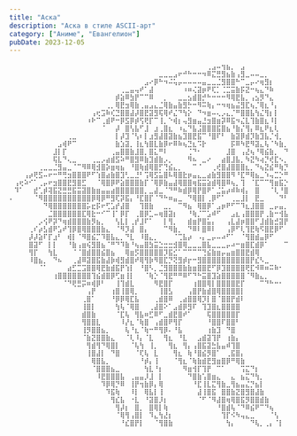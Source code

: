 ```yaml
---
title: "Аска"
description: "Аска в стиле ASCII-арт"
category: ["Аниме", "Евангелион"]
pubDate: 2023-12-05
---
```


```
⠀⠀⠀⠀⠀⠀⠀⠀⠀⠀⠀⠀⠀⠀⠀⠀⠀⠀⠀⠀⠀⠀⠀⠀⠀⠀⠀⠀⠀⠀⠀⠀⠀⠀⠀⠀⠀⠀⠀⠀⠀⢀⣠⠤⢲⣦⡀⠀⣠⠀⠀⠀⠀⠀⠀⠀⠀⠀⠀⠀⠀⠀⠀⠀⠀
⠀⠀⠀⠀⠀⠀⠀⠀⠀⠀⠀⠀⠀⠀⠀⠀⠀⠀⠀⠀⠀⠀⠀⠀⠀⠀⠀⠀⠀⠀⠀⣀⣀⣀⣠⠖⠚⠓⠒⠒⠲⠿⣍⣛⣻⣦⣷⢠⣻⣀⠤⠤⣀⡀⠀⠀⠀⠀⠀⠀⠀⠀⠀⠀⠀
⠀⠀⠀⠀⠀⠀⠀⠀⠀⠀⠀⠀⠀⠀⠀⠀⠀⠀⠀⠀⠀⠀⠀⠀⠀⠀⠀⠀⣠⠔⡿⠓⠲⠬⢥⡤⠤⠤⠤⠤⣤⣀⣀⣈⣻⣿⣿⠓⠉⣀⡤⠔⢶⣻⡆⠀⠀⠀⠀⠀⠀⠀⠀⠀⠀
⠀⠀⠀⠀⠀⠀⠀⠀⠀⠀⠀⠀⠀⠀⠀⠀⠀⠀⠀⠀⠀⠀⠀⢀⣀⣤⢤⠞⠁⣼⠀⠀⠀⠀⠀⠀⠰⠶⢌⣽⡶⠟⢏⡁⢈⣉⣭⣷⡯⣝⠒⢦⣄⠙⠷⠀⠀⠀⠀⠀⠀⠀⠀⠀⠀
⠀⠀⠀⠀⠀⠀⠀⠀⠀⠀⠀⠀⠀⠀⠀⠀⠀⠀⠀⠀⠀⠀⡾⣵⠿⣳⡟⠉⠉⠿⠀⠀⡀⠀⠀⣀⣀⣢⣾⣿⡚⠓⠒⠒⠒⠻⢿⣟⣧⡀⢠⣢⡻⠙⣄⠀⠀⠀⠀⠀⠀⠀⠀⠀⠀
⠀⠀⠀⠀⠀⠀⠀⠀⠀⠀⠀⠀⠀⠀⠀⠀⠀⠀⠀⠀⢀⡀⢿⣟⣲⢿⣷⢀⣤⣠⣄⣈⢿⣷⣤⣷⣻⡓⠒⠻⠭⢷⡄⠒⠲⢶⣦⣬⣻⣏⢦⡈⢿⣆⠘⡄⠀⠀⠀⠀⠀⠀⠀⠀⠀
⠀⠀⠀⠀⠀⠀⠀⠀⠀⠀⠀⠀⠀⠀⠀⠀⠀⢠⢖⣩⠷⢎⣙⣿⣿⣼⡼⣿⣟⣽⣻⢯⢿⠞⣌⠙⢳⡕⠀⠙⠲⣶⠤⢄⡠⣄⡈⠛⣿⣿⣧⢳⣌⢻⡆⡇⠀⠀⠀⠀⠀⠀⠀⠀⠀
⠀⠀⠀⠀⠀⠀⠀⠀⠀⠀⠀⠀⠀⠀⠀⠀⠰⠗⠉⢀⣾⠟⠒⡿⣫⡿⡾⢫⢟⡏⠉⢸⡀⠑⢾⡆⢤⣻⣶⣤⣘⣲⣿⣶⡽⠿⣯⠲⣌⣇⢹⣷⣿⣆⠸⡇⠀⠀⠀⠀⠀⠀⠀⠀⠀
⠀⠀⠀⠀⠀⠀⠀⠀⠀⠀⠀⠀⠀⠀⠀⠀⠀⠀⠀⠈⠀⠀⡼⠀⣿⢣⣧⠋⣸⠀⣰⢀⣿⣆⠀⠰⣄⠙⣧⣨⣿⣿⣿⣯⣿⣦⠘⣷⡌⢻⡄⠿⣆⠟⣆⢇⠀⠀⠀⠀⠀⠀⠀⠀⠀
⠀⠀⠀⠀⠀⠀⠀⠀⠀⠀⠀⠀⢀⣀⠀⠀⠀⠀⠀⠀⠀⠀⡇⡼⣹⠈⢣⠆⡇⣰⣻⣼⣿⣽⣷⣦⣹⣿⣟⣯⠉⠘⣿⠏⠃⠀⣷⣽⡿⣾⡹⣷⣹⣧⡈⢺⡀⠀⠀⠀⠀⠀⠀⠀⠀
⠀⠀⠀⠀⠀⠀⠀⠀⠀⠀⣠⢾⠟⠉⠀⠀⠀⠀⠀⠀⠀⠀⣷⣱⣽⡀⢸⣆⢳⣿⣇⣷⡿⠖⠿⠷⢦⣙⣆⠩⡗⠀⠀⠀⠀⠀⡯⠿⠳⣟⠻⣽⣄⢧⠈⠳⣷⡀⠀⠀⠀⠀⠀⠀⠀
⠀⠀⠀⠀⠀⠀⠀⠀⠀⣸⡇⡏⠀⠀⠀⠀⠀⠀⠀⠀⠀⢀⣤⣿⣿⣷⣸⣿⡀⣿⣅⠛⠇⠀⠀⠀⠀⢈⠙⠂⠀⠀⠀⠀⠀⣸⣿⠀⢠⣜⢦⠘⢿⣮⣷⡀⠀⠙⢦⡀⠀⠀⠀⠀⠀
⠀⠀⠀⠀⠀⠀⠀⠀⠀⢯⣇⠙⢄⣀⠀⠀⠀⢀⣀⡠⣴⣾⣫⠵⠛⣿⣻⠿⣷⣹⣾⣷⡠⡀⠀⠀⠀⠻⠦⠀⣀⠔⠀⠀⣴⣿⣸⣧⡀⠳⣝⠳⢴⡙⢞⣏⠢⡀⠀⠹⡄⠀⠀⠀⠀
⠀⠀⠀⠀⠀⠀⢀⣀⣀⣈⣻⣤⣀⠈⠉⠻⠿⢿⣺⣿⡵⣶⢶⣦⠀⠘⣿⢷⣾⢿⣿⡋⢙⣮⣄⡀⠀⠀⠉⠈⠀⠀⢀⢞⣿⣼⣿⣿⣿⣆⡀⠙⢦⣝⣮⠛⢷⡙⢆⠀⣷⠀⠀⠀⠀
⠀⠀⠀⢠⡴⢟⣫⠤⠖⠒⠛⢛⣲⣿⣿⣿⠟⠋⢱⣿⣴⣷⣿⣹⢃⣀⣘⠃⢩⢿⣫⣥⣿⠧⢿⣿⣗⡶⣤⣄⣀⣴⣷⣻⣿⣿⠻⠘⣏⠛⢿⣦⣀⠱⢤⣉⡑⠛⠮⢿⣹⠀⠀⠀⠀
⠀⢠⢖⠵⠊⠁⢀⡤⠖⣲⣿⣿⣟⣻⣿⣋⠀⠀⠈⢿⣿⡿⠟⣵⣿⣿⣿⣷⡏⠈⢿⡿⣷⣤⣼⢿⣿⣿⢶⣯⣭⣵⣾⢿⣿⠿⢦⡀⢹⠀⠈⣏⠉⠉⢻⣶⣯⡑⠦⣄⠈⠳⣄⠀⠀
⠀⠹⠁⠀⠀⣞⢁⡾⢽⣯⣝⣛⣛⣯⣭⣽⣿⣷⣶⣤⣤⣴⣿⣿⣿⣿⣿⣿⡀⣀⣼⣀⠈⠙⠛⠷⣾⡿⢿⡟⣿⠟⠁⣈⣥⡴⠾⠷⢾⡄⠀⣿⠀⠀⠈⢇⠘⣿⣤⣀⠑⢦⡘⢧⠀
⠄⠀⠀⠀⠀⠈⠻⣿⣿⣿⣿⣿⣿⣿⣿⣿⣿⡿⢿⡿⠛⣻⢏⡽⣯⡄⠘⣏⣿⡏⠈⠙⠓⠶⣤⣀⠀⠙⢿⣿⡇⢀⡿⠋⠁⠀⢀⣀⣸⡇⠀⣟⣀⠀⠀⠀⠙⠃⣿⡎⠑⣤⡙⣌⡇
⠀⠀⠀⠀⠀⠀⠀⠙⢿⣿⣿⣿⣿⣿⣿⣿⡥⣖⡯⠖⢋⣡⡞⣼⣿⠀⠀⢹⣿⣷⠀⠀⣀⡀⠀⠉⠻⣦⠀⢿⣿⡿⠁⣠⡶⠟⠋⠉⠹⣆⣸⣿⣿⠀⣀⡤⣤⡀⣿⠇⠀⢸⠳⡜⡇
⠀⠀⠀⠀⠀⠀⠀⠀⣈⣿⣿⣿⣿⣿⣿⣏⢿⣗⠒⠊⠉⢸⠁⡿⡏⠀⢀⣿⡿⣁⠤⢶⣿⣽⡆⠀⠀⠘⢷⡈⠉⣡⠾⠋⠀⠀⣠⣆⢠⣿⣿⣿⡟⢀⣷⠒⢺⣧⡏⠀⠀⢸⠀⢹⣹
⠀⠀⠀⠀⠀⠀⡠⢪⠟⡽⠙⢶⣾⣿⣿⣿⣷⡻⣦⡀⠀⠀⢣⣇⡇⢀⡞⣸⠏⠁⠀⠀⡇⢻⡀⠀⠀⣾⣶⡟⣿⣥⡄⠀⠀⢠⣇⣼⡶⣿⣿⠋⣸⣾⣷⣚⣽⡟⠀⠀⠀⣏⠀⡼⣿
⠀⠀⠀⠀⢀⠎⡴⣣⣾⠟⣡⠞⢹⡿⣿⢿⣿⣿⣿⣷⣄⠀⠈⠻⡹⣼⠀⣿⡄⠀⠀⠀⠉⠻⣷⡀⠀⠙⠿⠇⣿⠿⠇⠀⠀⢠⡿⠋⢇⢹⣟⢷⠫⣿⣟⡿⠋⠀⠀⣠⣾⢞⡜⠁⡿
⠀⠀⠀⠀⡼⡼⣵⠏⡏⣰⠃⠀⢾⡇⠈⠻⣿⣮⡉⠹⣿⣧⣄⡀⠙⣇⠀⠸⣿⣄⡀⠀⠀⠀⠈⢉⣧⡴⠀⠠⡄⣀⡤⠤⠴⠋⠁⠀⠈⢻⣿⣾⣤⡿⠋⠀⠀⠀⣉⣽⠿⠋⠀⣰⠃
⠀⠀⠀⠀⣿⣽⠋⠀⡇⡇⠀⠀⠘⣷⢠⣶⢮⣻⣿⣦⠈⠛⠙⠹⣷⠘⢦⣤⣿⣳⣭⣑⣒⣒⣺⣿⢿⣀⣀⣀⣿⣧⣀⣀⣀⡤⠴⠒⣶⣿⣏⣾⡿⠁⠀⠀⠀⠉⠉⠀⠀⠀⠀⠀⠀
⠀⠀⠀⠀⢻⡏⠀⠀⢳⣇⠀⠀⠀⠈⠈⣿⣾⣿⣿⣮⣿⣦⠀⠀⢿⣶⡫⣿⣿⣿⣿⣿⡹⣯⣊⠁⠉⠉⠉⠉⢙⣮⣷⣶⡤⣤⣶⣿⣿⣟⣾⢿⠀⠀⠀⠀⠀⠀⠀⠀⠀⠀⠀⠀⠀
⠀⠀⠀⠀⠸⣿⣦⡀⠀⠙⠦⠀⠀⢀⣼⠿⣽⣿⣯⣷⣼⡷⢾⣻⣾⣿⠞⢿⢻⡷⠻⣿⣏⡙⢝⣻⡾⡖⠒⣻⣿⣿⣿⣿⣿⣿⣿⣿⣿⣿⡟⣎⠣⣀⠀⠀⠀⠀⠀⠀⠀⠀⠀⠀⠀
⠀⠀⠀⠀⠀⠀⠈⠁⠀⠀⠀⠀⣴⣋⣉⣩⣿⣿⢿⣟⣷⣾⣯⡟⢱⡇⠀⠘⣿⠣⡀⣈⣻⣿⣿⣿⣷⣷⣶⣿⣿⣟⠋⡿⣹⣿⣿⣿⣿⢟⣏⠺⠿⠶⠭⠷⠂⠀⠀⠀⠀⠀⠀⠀⠀
⠀⠀⠀⠀⠀⠀⠀⠀⠀⢰⣿⣿⣿⣿⣿⣿⣿⢹⣮⣾⣿⡿⢋⣶⢸⡇⠀⠀⠈⢷⡑⠈⢻⣟⠛⠛⠿⠋⠙⠓⣭⣿⣹⣵⣿⣿⣿⣿⣿⠈⠻⣷⣄⡀⠀⠀⠀⠀⠀⠀⠀⠀⠀⠀⠀
⠀⠀⠀⠀⠀⠀⠀⠀⠀⠀⠀⠈⠙⢟⣛⡭⠶⢾⡿⠃⠀⠀⢸⢹⣾⣇⠀⠀⠀⠀⠻⣟⣿⡏⠀⠀⠀⠀⢰⣿⣿⢿⡇⣿⣿⣿⣿⣟⡏⠀⠀⠀⠉⠙⠓⠒⠂⠀⠀⠀⠀⠀⠀⠀⠀
⠀⠀⠀⠀⠀⠀⠀⠀⠀⠀⠀⠀⠀⠀⠀⠀⢠⡟⠀⠀⠀⢰⣿⢸⣿⢿⡀⠀⠀⠀⠀⢸⣿⣣⠀⠀⠀⢠⣿⡟⣷⣾⣿⢿⣿⣿⣿⣿⡇⠀⠀⠀⠀⠀⠀⠀⠀⠀⠀⠀⠀⠀⠀⠀⠀
⠀⠀⠀⠀⠀⠀⠀⠀⠀⠀⠀⠀⠀⠀⠀⢀⣿⠁⠀⠀⠀⠘⡿⡿⢿⣏⣧⠀⠀⠀⢀⣾⣿⠿⠀⢀⣴⣿⣿⢿⡹⡇⣿⠈⣿⣿⡟⣾⠇⠀⠀⠀⠀⠀⠀⠀⠀⠀⠀⠀⠀⠀⠀⠀⠀
⠀⠀⠀⠀⠀⠀⠀⠀⠀⠀⠀⠀⠀⠀⠀⢸⣿⡇⠀⠀⠀⠀⢳⢧⠈⢿⣿⠀⠀⢀⣼⣿⠕⠁⣠⣾⡿⣻⠏⠀⢹⣹⣿⣆⣿⣿⣿⣿⠀⠀⠀⠀⠀⠀⠀⠀⠀⠀⠀⠀⠀⠀⠀⠀⠀
⠀⠀⠀⠀⠀⠀⠀⠀⠀⠀⠀⠀⠀⠀⠀⣾⣿⣷⠀⠀⠀⠀⠈⣏⢧⠀⢻⣧⠶⣋⠿⠋⣀⣾⣟⣿⠞⠁⠀⠀⠀⢯⣿⣿⣿⣿⣿⡏⠀⠀⠀⠀⠀⠀⠀⠀⠀⠀⠀⠀⠀⠀⠀⠀⠀
⠀⠀⠀⠀⠀⠀⠀⠀⠀⠀⠀⠀⠀⠀⠀⢻⣿⣿⣇⠀⠀⠀⠀⠸⡜⣆⠈⢷⣿⠀⢠⣾⣿⠟⢻⡏⠀⠀⠀⠀⠀⠘⣿⣿⠏⣿⣿⠃⠀⠀⠀⠀⠀⠀⠀⠀⠀⠀⠀⠀⠀⠀⠀⠀⠀
⠀⠀⠀⠀⠀⠀⠀⠀⠀⠀⠀⠀⠀⠀⠀⢸⡻⣿⣿⣦⡀⠀⠀⠀⢧⠘⣆⠈⢷⠒⠛⢻⡿⠄⠘⣧⠀⠀⠀⠀⠀⢰⣷⣹⠀⠙⣿⠀⠀⠀⠀⠀⠀⠀⠀⠀⠀⠀⠀⠀⠀⠀⠀⠀⠀
⠀⠀⠀⠀⠀⠀⠀⠀⠀⠀⠀⠀⠀⠀⠀⠈⣷⣝⣿⣿⣷⣄⠀⠀⠈⢇⠸⡄⠈⣇⠀⠀⢻⣆⠀⠘⣇⠀⠀⣠⣾⣽⢹⡟⠀⢰⣷⡄⠀⠀⠀⠀⠀⠀⠀⠀⠀⠀⠀⠀⠀⠀⠀⠀⠀
⠀⠀⠀⠀⠀⠀⠀⠀⠀⠀⠀⠀⠀⠀⠀⠀⢻⣾⢻⠙⢿⣿⡇⠀⠀⠈⢧⢳⠀⢸⡀⠀⠀⢻⣆⠀⢻⡄⢠⣿⣯⣽⣓⣧⣤⠾⢹⣿⠀⠀⠀⠀⠀⠀⠀⠀⠀⠀⠀⠀⠀⠀⠀⠀⠀
⠀⠀⠀⠀⠀⠀⠀⠀⠀⠀⠀⠀⠀⠀⠀⠀⢸⣿⣼⡇⠀⠙⣿⠀⠀⠀⠈⢏⢧⠀⣇⠀⠀⠀⢻⣆⠀⢷⠘⣿⣮⡻⣿⠁⠀⢀⣯⣿⡄⠀⠀⠀⠀⠀⠀⠀⠀⠀⠀⠀⠀⠀⠀⠀⠀
⠀⠀⠀⠀⠀⠀⠀⠀⠀⠀⠀⠀⠀⠀⠀⠀⠀⢿⣿⣧⡀⠀⠀⠀⠀⠀⠀⠘⡾⡄⢸⠀⠀⠀⠈⢻⣆⠈⢷⣷⣾⣟⣻⣶⣿⡿⠛⢿⣷⠀⠀⠀⠀⠀⠀⠀⠀⠀⠀⠀⠀⠀⠀⠀⠀
⠀⠀⠀⠀⠀⠀⠀⠀⠀⠀⠀⠀⠀⠀⠀⠀⠀⠈⣿⣿⣿⣦⣀⠀⠀⠀⠀⠀⢳⣇⠘⡆⠀⠀⠀⠀⠻⣶⢺⡏⢹⡟⠀⠉⠁⠀⠀⠀⢩⣍⠙⡆⠀⠀⠀⠀⠀⠀⠀⠀⠀⠀⠀⠀⠀
⠀⠀⠀⠀⠀⠀⠀⠀⠀⠀⠀⠀⠀⠀⠀⠀⠀⠀⠸⣟⣿⣿⣿⣧⠀⢀⣤⣤⡸⣸⠀⡇⠀⠀⠀⠀⠀⠙⣿⣷⢡⣿⣶⣄⠀⠀⣄⠀⣦⣍⠙⢳⡀⠀⠀⠀⠀⠀⠀⠀⠀⠀⠀⠀⠀
⠀⠀⠀⠀⠀⠀⠀⠀⠀⠀⠀⠀⠀⠀⠀⠀⠀⠀⠀⠹⡿⢿⡙⠿⠀⢸⡟⢲⣷⡿⡄⢿⠀⠀⠀⠀⠀⠀⠘⣏⢸⣇⣍⢻⣷⣀⢻⣦⣤⣌⡙⣦⡇⠀⠀⠀⠀⠀⠀⠀⠀⠀⠀⠀⠀
⠀⠀⠀⠀⠀⠀⠀⠀⠀⠀⠀⠀⠀⠀⠀⠀⠀⠀⠀⠀⠹⣯⢷⠀⠀⠸⡇⠀⢿⣧⡇⢸⠀⠀⠀⠀⠀⠀⠀⣼⢸⣿⣯⠀⣿⣿⣷⣝⣿⣻⣿⣼⣷⠀⠀⠀⠀⠀⠀⠀⠀⠀⠀⠀⠀
⠀⠀⠀⠀⠀⠀⠀⠀⠀⠀⠀⠀⠀⠀⠀⠀⠀⠀⠀⠀⠀⢻⣎⣧⠀⠐⣇⠀⠘⣽⣿⡸⡆⠀⠀⠀⠀⠀⠀⠈⠋⠈⠻⣼⣿⢶⢿⣿⣯⡻⣿⣿⣾⣷⠀⠀⠀⠀⠀⠀⠀⠀⠀⠀⠀
⠀⠀⠀⠀⠀⠀⠀⠀⠀⠀⠀⠀⠀⠀⠀⠀⠀⠀⠀⠀⠀⠀⢻⡼⡆⠀⣿⡀⠀⣿⢿⡇⢷⠀⠀⠀⠀⠀⠀⠀⠀⠀⠀⠘⣿⣾⢧⠈⠙⠿⣮⠟⠉⠙⢦⠀⠀⠀⠀⠀⠀⠀⠀⠀⠀
⠀⠀⠀⠀⠀⠀⠀⠀⠀⠀⠀⠀⠀⠀⠀⠀⠀⠀⠀⠀⠀⠀⠈⢿⢻⢠⣿⡇⠀⠹⣄⢳⣜⡆⠀⠀⠀⠀⠀⠀⠀⠀⠀⠀⢹⡏⠪⠳⢤⣄⣀⠀⠀⠀⠈⢣⠀⠀⠀⠀⠀⠀⠀⠀⠀
⠀⠀⠀⠀⠀⠀⠀⠀⠀⠀⠀⠀⠀⠀⠀⠀⠀⠀⠀⠀⠀⠀⠀⠘⣎⣿⡟⡇⠀⠀⠈⢻⣿⣷⠀⠀⠀⠀⠀⠀⠀⠀⠀⠀⠀⢳⡄⠀⠀⠀⠙⢧⡀⢀⡄⠈⡇⠀⠀⠀⠀⠀⠀⠀⠀
``` 